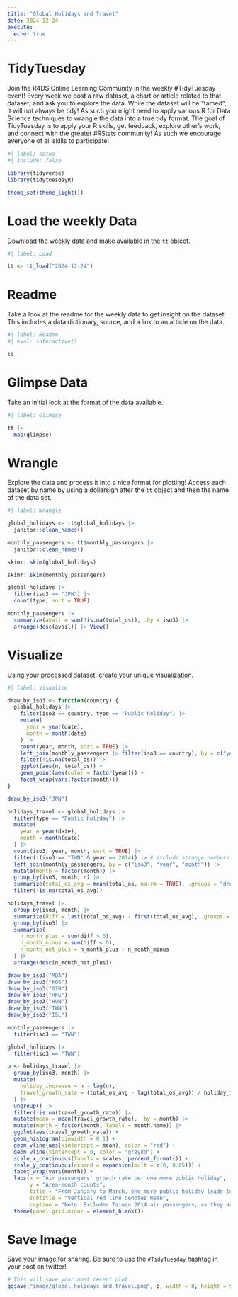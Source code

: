 ```yaml
---
title: "Global Holidays and Travel"
date: 2024-12-24
execute: 
  echo: true
---
```


# TidyTuesday

Join the R4DS Online Learning Community in the weekly #TidyTuesday event!
Every week we post a raw dataset, a chart or article related to that dataset, and ask you to explore the data.
While the dataset will be “tamed”, it will not always be tidy! As such you might need to apply various R for Data Science techniques to wrangle the data into a true tidy format.
The goal of TidyTuesday is to apply your R skills, get feedback, explore other’s work, and connect with the greater #RStats community!
As such we encourage everyone of all skills to participate!

```r
#| label: setup
#| include: false

library(tidyverse)
library(tidytuesdayR)

theme_set(theme_light())
```

# Load the weekly Data

Download the weekly data and make available in the `tt` object.

```r
#| label: Load

tt <- tt_load("2024-12-24")
```

# Readme

Take a look at the readme for the weekly data to get insight on the dataset.
This includes a data dictionary, source, and a link to an article on the data.

```r
#| label: Readme
#| eval: interactive()

tt

```

# Glimpse Data

Take an initial look at the format of the data available.

```r
#| label: Glimpse

tt |> 
  map(glimpse)

```

# Wrangle

Explore the data and process it into a nice format for plotting! Access each dataset by name by using a dollarsign after the `tt` object and then the name of the data set.

```r
#| label: Wrangle

global_holidays <- tt$global_holidays |> 
  janitor::clean_names()

monthly_passengers <- tt$monthly_passengers |> 
  janitor::clean_names()
```

```r
skimr::skim(global_holidays)

skimr::skim(monthly_passengers)
```

```r
global_holidays |> 
  filter(iso3 == "JPN") |> 
  count(type, sort = TRUE)

monthly_passengers |> 
  summarize(avail = sum(!is.na(total_os)), .by = iso3) |> 
  arrange(desc(avail)) |> View()
```

# Visualize

Using your processed dataset, create your unique visualization.

```r
#| label: Visualize

draw_by_iso3 <- function(country) {
  global_holidays |> 
    filter(iso3 == country, type == "Public holiday") |> 
    mutate(
      year = year(date),
      month = month(date)
    ) |> 
    count(year, month, sort = TRUE) |> 
    left_join(monthly_passengers |> filter(iso3 == country), by = c("year", "month")) |> 
    filter(!is.na(total_os)) |> 
    ggplot(aes(n, total_os)) +
    geom_point(aes(color = factor(year))) +
    facet_wrap(vars(factor(month)))
}

draw_by_iso3("JPN")

holidays_travel <- global_holidays |> 
  filter(type == "Public holiday") |> 
  mutate(
    year = year(date),
    month = month(date)
  ) |> 
  count(iso3, year, month, sort = TRUE) |> 
  filter(!(iso3 == "TWN" & year == 2014)) |> # exclude strange numbers
  left_join(monthly_passengers, by = c("iso3", "year", "month")) |> 
  mutate(month = factor(month)) |> 
  group_by(iso3, month, n) |> 
  summarize(total_os_avg = mean(total_os, na.rm = TRUE), .groups = "drop") |> 
  filter(!is.na(total_os_avg))

holidays_travel |> 
  group_by(iso3, month) |> 
  summarize(diff = last(total_os_avg) - first(total_os_avg), .groups = "drop") |> 
  group_by(iso3) |> 
  summarize(
    n_month_plus = sum(diff > 0),
    n_month_minus = sum(diff < 0),
    n_month_net_plus = n_month_plus - n_month_minus
  ) |> 
  arrange(desc(n_month_net_plus))

draw_by_iso3("MDA")
draw_by_iso3("KOS")
draw_by_iso3("GIB")
draw_by_iso3("HKG")
draw_by_iso3("HUN")
draw_by_iso3("TWN")
draw_by_iso3("ISL")

monthly_passengers |> 
  filter(iso3 == "TWN")

global_holidays |> 
  filter(iso3 == "TWN")

```

```r

p <- holidays_travel |> 
  group_by(iso3, month) |> 
  mutate(
    holiday_increase = n - lag(n),
    travel_growth_rate = (total_os_avg - lag(total_os_avg)) / holiday_increase / total_os_avg
  ) |> 
  ungroup() |> 
  filter(!is.na(travel_growth_rate)) |> 
  mutate(mean = mean(travel_growth_rate), .by = month) |> 
  mutate(month = factor(month, labels = month.name)) |> 
  ggplot(aes(travel_growth_rate)) +
  geom_histogram(binwidth = 0.1) +
  geom_vline(aes(xintercept = mean), color = "red") +
  geom_vline(xintercept = 0, color = "gray80") +
  scale_x_continuous(labels = scales::percent_format()) +
  scale_y_continuous(expand = expansion(mult = c(0, 0.05))) +
  facet_wrap(vars(month)) +
  labs(x = "Air passengers' growth rate per one more public holiday",
       y = "Area-month counts",
       title = "From January to March, one more public holiday leads to more air passengers",
       subtitle = "Vertical red line denotes mean",
       caption = "Note: Excludes Taiwan 2014 air passengers, as they are too small\nSource: WorldPop Hub") +
  theme(panel.grid.minor = element_blank())

```


# Save Image

Save your image for sharing. Be sure to use the `#TidyTuesday` hashtag in your post on twitter! 

```r

# This will save your most recent plot
ggsave("image/global_holidays_and_travel.png", p, width = 8, height = 5)
```
